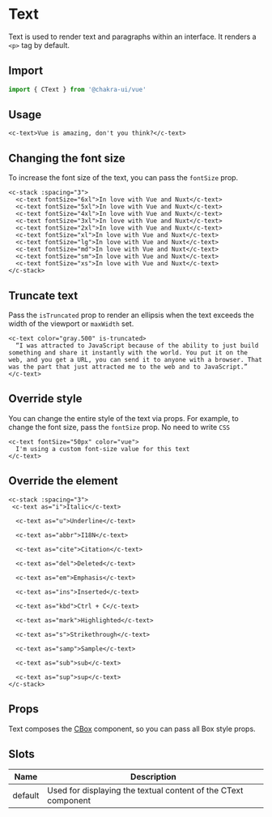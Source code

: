 
<SEO
  title="Text"
  description="Text is used to render text and paragraphs within an interface. It renders a <p> tag by default."
/>

# Text

Text is used to render text and paragraphs within an interface. It renders a `<p>` tag by default.

<carbon-ad />

## Import

```js
import { CText } from '@chakra-ui/vue'
```

## Usage

```vue live=true
<c-text>Vue is amazing, don't you think?</c-text>
```

## Changing the font size

To increase the font size of the text, you can pass the `fontSize` prop.

```vue live=true
<c-stack :spacing="3">
  <c-text fontSize="6xl">In love with Vue and Nuxt</c-text>
  <c-text fontSize="5xl">In love with Vue and Nuxt</c-text>
  <c-text fontSize="4xl">In love with Vue and Nuxt</c-text>
  <c-text fontSize="3xl">In love with Vue and Nuxt</c-text>
  <c-text fontSize="2xl">In love with Vue and Nuxt</c-text>
  <c-text fontSize="xl">In love with Vue and Nuxt</c-text>
  <c-text fontSize="lg">In love with Vue and Nuxt</c-text>
  <c-text fontSize="md">In love with Vue and Nuxt</c-text>
  <c-text fontSize="sm">In love with Vue and Nuxt</c-text>
  <c-text fontSize="xs">In love with Vue and Nuxt</c-text>
</c-stack>
```

## Truncate text

Pass the `isTruncated` prop to render an ellipsis when the text exceeds the width of the viewport or `maxWidth` set.

```vue live=true
<c-text color="gray.500" is-truncated>
  “I was attracted to JavaScript because of the ability to just build something and share it instantly with the world. You put it on the web, and you get a URL, you can send it to anyone with a browser. That was the part that just attracted me to the web and to JavaScript.”
</c-text>
```

## Override style

You can change the entire style of the text via props. For example, to change the font size, pass the `fontSize` prop. No need to write `CSS`

```vue live=true
<c-text fontSize="50px" color="vue">
  I'm using a custom font-size value for this text
</c-text>
```

## Override the element

```vue live=true
<c-stack :spacing="3">
 <c-text as="i">Italic</c-text>

  <c-text as="u">Underline</c-text>

  <c-text as="abbr">I18N</c-text>

  <c-text as="cite">Citation</c-text>

  <c-text as="del">Deleted</c-text>

  <c-text as="em">Emphasis</c-text>

  <c-text as="ins">Inserted</c-text>

  <c-text as="kbd">Ctrl + C</c-text>

  <c-text as="mark">Highlighted</c-text>

  <c-text as="s">Strikethrough</c-text>

  <c-text as="samp">Sample</c-text>

  <c-text as="sub">sub</c-text>

  <c-text as="sup">sup</c-text>
</c-stack>
```

## Props

Text composes the [CBox](/box) component, so you can pass all Box style props.

## Slots

| Name    | Description                                                    |
| ------- | -------------------------------------------------------------- |
| default | Used for displaying the textual content of the CText component |

